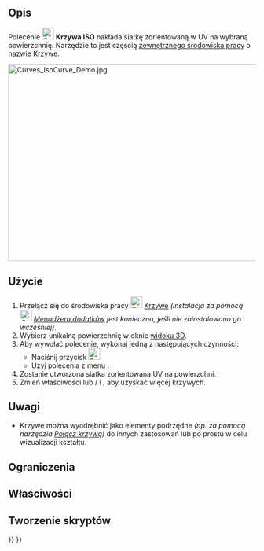 <languages/>

<div class="mw-translate-fuzzy">
{{Docnav/pl
|[[Curves_ParametricSolid/pl|Bryła parametryczna]]
|[[Curves_SketchOnSurface/pl|Szkic na powierzchni]]
|[[Curves_Workbench/pl|środowisko pracy Krzywe]]
|IconL=Curves_ParametricSolid.svg
|IconR=Curves_SketchOnSurface.svg
|IconC=Curves_workbench_icon.svg
}}
</div>

{{GuiCommand/pl
|Name=Curves IsoCurve
|Name/pl=Krzywe: Krzywa ISO
|MenuLocation=Surfaces → IsoCurve
|Workbenches=[[Curves_Workbench/pl|Krzywe]]
|SeeAlso=[[Curves_JoinCurve/pl|Połacz krzywe]]
}}

<span id="Description"></span>
==Opis==

Polecenie [[Image:Curves_IsoCurve.svg|24px]] '''Krzywa ISO''' nakłada siatkę zorientowaną w UV na wybraną powierzchnię.
Narzędzie to jest częścią [[External_workbenches/pl|zewnętrznego środowiska pracy]] o nazwie [[Curves_Workbench/pl|Krzywe]].

[[File:Curves_IsoCurve_Demo.jpg|600x400px]]
{{Caption|Powyżej: pokazuje model przed ''(po lewej)'' i po ''(po prawej)'' nałożeniu powierzchni IsoCurve.}}

<span id="Usage"></span>
==Użycie==

# Przełącz się do środowiska pracy [[Image:Curves_workbench_icon.svg|24px]] [[Curves_Workbench/pl|Krzywe]] ''(instalacja za pomocą [[Image:Std_AddonMgr.svg|24px]] [[Std_AddonMgr/pl|Menadżera dodatków]] jest konieczna, jeśli nie zainstalowano go wcześniej)''.
# Wybierz unikalną powierzchnię w oknie [[3D_view/pl| widoku 3D]].
# Aby wywołać polecenie, wykonaj jedną z następujących czynności:
#* Naciśnij przycisk [[Image:Curves_IsoCurve.svg|24px]]
#* Użyj polecenia z menu {{MenuCommand|Surfaces → IsoCurve}}.
# Zostanie utworzona siatka zorientowana UV na powierzchni.
# Zmień właściwości {{incode|NumberU}} lub / i {{incode|NumberV}}, aby uzyskać więcej krzywych.

<span id="Notes"></span>
==Uwagi==

* Krzywe można wyodrębnić jako elementy podrzędne ''(np. za pomocą narzędzia [[Curves_JoinCurve/pl|Połącz krzywą]])'' do innych zastosowań lub po prostu w celu wizualizacji kształtu.

<span id="Limitations"></span>
==Ograniczenia==


<span id="Properties"></span>
==Właściwości==


<span id="Scripting"></span>
==Tworzenie skryptów==


<div class="mw-translate-fuzzy">
{{Docnav/pl
|[[Curves_ParametricSolid/pl|Bryła parametryczna]]
|[[Curves_SketchOnSurface/pl|Szkic na powierzchni]]
|[[Curves_Workbench/pl|środowisko pracy Krzywe]]
|IconL=Curves_ParametricSolid.svg
|IconR=Curves_SketchOnSurface.svg
|IconC=Curves_workbench_icon.svg
}}
</div>

{{Curves Tools navi{{#translation:}}}}
{{Userdocnavi{{#translation:}}}}